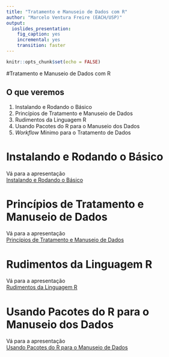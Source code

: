```yaml
---
title: "Tratamento e Manuseio de Dados com R"
author: "Marcelo Ventura Freire (EACH/USP)"
output: 
  ioslides_presentation: 
    fig_caption: yes
    incremental: yes
    transition: faster
---
```


```r
knitr::opts_chunk$set(echo = FALSE)
```





#Tratamento e Manuseio de Dados com R



## O que veremos

1. Instalando e Rodando o Básico
2. Princípios de Tratamento e Manuseio de Dados
3. Rudimentos da Linguagem R
4. Usando Pacotes do R para o Manuseio dos Dados
5. *Workflow* Mínimo para o Tratamento de Dados





# Instalando e Rodando o Básico

Vá para a apresentação  
[Instalando e Rodando o Básico](../InstalaR/instalando.rodando.R.html)





# Princípios de Tratamento e Manuseio de Dados

Vá para a apresentação  
[Princípios de Tratamento e Manuseio de Dados](../PrincipTratDados/principios.tratamento.dado.html)





# Rudimentos da Linguagem R

Vá para a apresentação  
[Rudimentos da Linguagem R](../IntroLingR/rudimentos.linguagem.R.html)






# Usando Pacotes do R para o Manuseio dos Dados

Vá para a apresentação  
[Usando Pacotes do R para o Manuseio de Dados](pacotes.manuseio.dados.R.html)

